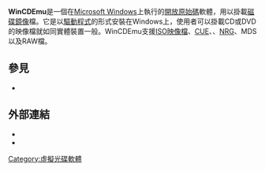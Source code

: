 {{NoteTA|G1=IT|G2=FL}}
{{Infobox software
| name                   = WinCDEmu
| logo                   = 
| screenshot             = 
| caption                = 
| developer              = Sysprogs
| released               = {{Start date and age|2008|07|29}}
| latest release version = 4.1
| latest release date    = {{Release date and age|2019|01|26|df=yes}}
| operating system       = [[Microsoft_Windows|Microsoft Windows]]
| genre                  = [[磁碟鏡像|虛擬光碟軟體]]
| license                = [[GNU較寬鬆公共許可證|GNU較寬鬆公共許可證]]
| website                = {{URL|wincdemu.sysprogs.org}}<br/>{{URL|http://sourceforge.net/projects/wincdemu/}}
}}
'''WinCDEmu'''是一個在[[Microsoft_Windows|Microsoft Windows]]上執行的[[開放原始碼|開放原始碼]]軟體，用以掛載[[磁碟鏡像|磁碟鏡像]]檔。它是以[[驅動程式|驅動程式]]的形式安裝在Windows上，使用者可以掛載CD或DVD的映像檔就如同實體裝置一般。WinCDEmu支援[[ISO映像|ISO映像檔]]、[[CUE腳本|CUE]]、{{link-en|.ccd|CloneCD Control File|CCD}}、[[NRG格式|NRG]]、MDS以及RAW檔。

==參見==
*{{link-en|虛擬光碟軟體比較|Comparison of disc image software}}

==外部連結==
*{{Official website|http://wincdemu.sysprogs.org/}}
*{{cite web |url=http://www.pcworld.com/downloads/file/fid,78250/description.html |title=Editorial Review of WinCDEmu 2.2 |author=Jon L. Jacobi |publisher=[[PC_World_(magazine)|PC World]] |date=2 June 2009 |deadurl=yes |archiveurl=https://www.webcitation.org/67wouhKzN?url=http://www.pcworld.com/downloads/file/fid,78250/description.html |archivedate=2012年5月26日 |accessdate=2013年8月21日 }}

{{虛擬磁碟軟體}}

[[Category:虛擬光碟軟體|Category:虛擬光碟軟體]]

{{Windows軟體小作品}}